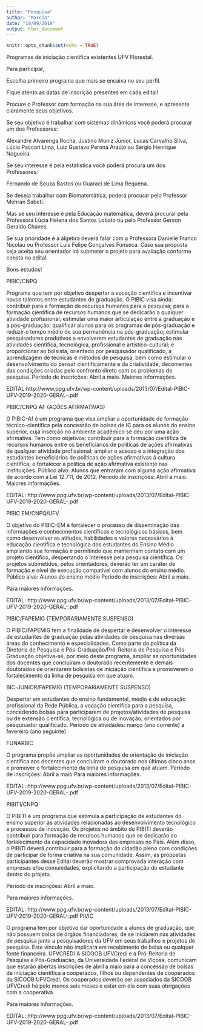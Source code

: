 ```yaml
---
title: "Pesquisa"
author: "Marcia"
date: "19/09/2019"
output: html_document
---
```


```r
knitr::opts_chunk$set(echo = TRUE)
```
Programas de iniciação científica existentes UFV Florestal.

Para participar,

Escolha primeiro programa que mais se encaixa no seu perfil.

Fique atento as datas de inscrição presentes em cada edital!

Procure o Professor com formação na sua área de interesse, e apresente claramente seus objetivos.

Se seu objetivo é trabalhar com sistemas dinâmicos você poderá procurar um dos Professores:

Alexandre Alvarenga Rocha, Justino Muniz Júnior, Lucas Carvalho Silva, Lúcio Paccori Lima, Luiz Gustavo Perona Araújo ou Sérgio Henrique Nogueira.

Se seu interesse é pela estatística você poderá procura um dos Professores:

Fernando de Souza Bastos ou Guaraci de Lima Requena.

Se deseja trabalhar com Biomatemática, poderá procurar pelo Professor Mehran Sabeti.

Mas se seu interesse é pela Educação matemática, deverá procurar pela Professora Lúcia Helena dos Santos Lobato ou pelo Professor Gerson Geraldo Chaves.

Se sua prioridade é a álgebra deverá falar com a Professora Danielle Franco Nicolau ou Professor Luís Felipe Gonçalves Fonseca.
Caso sua proposta seja aceita seu orientador irá submeter o projeto para avaliação conforme consta no edital.

Bons estudos!


PIBIC/CNPQ

Programa que tem por objetivo despertar a vocação científica e incentivar novos talentos entre estudantes de graduação. O PIBIC visa ainda: contribuir para a formação de recursos humanos para a pesquisa; para a formação científica de recursos humanos que se dedicarão a qualquer atividade profissional; estimular uma maior articulação entre a graduação e a pós-graduação; qualificar alunos para os programas de pós-graduação e reduzir o tempo médio de sua permanência na pós-graduação; estimular pesquisadores produtivos a envolverem estudantes de graduação nas atividades científica, tecnológica, profissional e artístico-cultural; e proporcionar ao bolsista, orientado por pesquisador qualificado, a aprendizagem de técnicas e métodos de pesquisa, bem como estimular o desenvolvimento do pensar cientificamente e da criatividade, decorrentes das condições criadas pelo confronto direto com os problemas de pesquisa.
Período de inscrições:  Abril a maio.
Maiores informações.

EDITAL:http://www.ppg.ufv.br/wp-content/uploads/2013/07/Edital-PIBIC-UFV-2019-2020-GERAL-.pdf

PIBIC/CNPQ AF (AÇÕES AFIRMATIVAS)

O PIBIC-Af é um programa que visa ampliar a oportunidade de formação técnico-científica pela concessão de bolsas de IC para os alunos do ensino superior, cuja inserção no ambiente acadêmico se deu por uma ação afirmativa. Tem como objetivos: contribuir para a formação científica de recursos humanos entre os beneficiários de políticas de ações afirmativas de qualquer atividade profissional; ampliar o acesso e a integração dos estudantes beneficiários de políticas de ações afirmativas à cultura científica; e fortalecer a política de ação afirmativa existente nas instituições.
Público alvo: Alunos que entraram com alguma ação afirmativa de acordo com a Lei 12.711, de 2012.
Período de inscrições: Abril a maio.
Maiores informações.

EDITAL: http://www.ppg.ufv.br/wp-content/uploads/2013/07/Edital-PIBIC-UFV-2019-2020-GERAL-.pdf

PIBIC EM/CNPQ/UFV

O objetivo do PIBIC-EM é fortalecer o processo de disseminação das informações e conhecimentos científicos e tecnológicos básicos, bem como desenvolver as atitudes, habilidades e valores necessários à educação científica e tecnológica dos estudantes do Ensino Médio ampliando sua formação e permitindo que mantenham contato com um projeto científico, despertando o interesse pela pesquisa científica. Os projetos submetidos, pelos orientadores, deverão ter um caráter de formação e nível de execução compatível com alunos do ensino médio.
Público alvo: Alunos do ensino médio
Período de inscrições: Abril a maio.

Para maiores informações.

EDITAL: http://www.ppg.ufv.br/wp-content/uploads/2013/07/Edital-PIBIC-UFV-2019-2020-GERAL-.pdf

PIBIC/FAPEMIG (TEMPORARIAMENTE SUSPENSO)

O PIBIC/FAPEMIG tem a finalidade de despertar e desenvolver o interesse de estudantes de graduação pelas atividades de pesquisa nas diversas áreas do conhecimento e especialidades. Como parte da política da Diretoria de Pesquisa e Pós-Graduação/Pró-Reitoria de Pesquisa e Pós-Graduação objetiva-se, por meio deste programa, ampliar as oportunidades dos docentes que concluíram o doutorado recentemente e demais doutorados de orientarem bolsistas de iniciação científica e promoverem o fortalecimento da linha de pesquisa em que atuam.

BIC-JUNIOR/FAPEMIG (TEMPORARIAMENTE SUSPENSO)

Despertar em estudantes do ensino fundamental, médio e de educação profissional da Rede Pública, a vocação científica para a pesquisa, concedendo bolsas para participarem de projetos/atividades de pesquisa ou de extensão científica, tecnológica ou de inovação, orientados por pesquisador qualificado.
Período de atividades: março (ano corrente) a fevereiro (ano seguinte)


FUNARBIC

O programa propõe ampliar as oportunidades de orientação de iniciação científica aos docentes que concluíram o doutorado nos últimos cinco anos e promover o fortalecimento da linha de pesquisa em que atuam.
Período de inscrições: Abril a maio
Para maiores informações.

EDITAL: http://www.ppg.ufv.br/wp-content/uploads/2013/07/Edital-PIBIC-UFV-2019-2020-GERAL-.pdf


PIBITI/CNPQ

O PIBITI é um programa que estimula a participação de estudantes do ensino superior às atividades relacionadas ao desenvolvimento tecnológico e processos de inovação. Os projetos no âmbito do PIBITI deverão contribuir para formação de recursos humanos que se dedicarão ao fortalecimento da capacidade inovadora das empresas no País. Além disso, o PIBITI deverá contribuir para a formação do cidadão pleno com condições de participar de forma criativa na sua comunidade. Assim, as propostas participantes desse Edital deverão mostrar comprovada interação com empresas e/ou comunidades, explicitando a participação do estudante dentro do projeto.

Período de inscrições: Abril a maio.

Para maiores informações.

EDITAL: http://www.ppg.ufv.br/wp-content/uploads/2013/07/Edital-PIBIC-UFV-2019-2020-GERAL-.pdf
PIVIC

O programa tem por objetivo dar oportunidade a alunos de graduação, que não possuem bolsa de órgãos financiadores, de se iniciarem nas atividades de pesquisa junto a pesquisadores da UFV em seus trabalhos e projetos de pesquisa. Este vínculo não implicará em recebimento de bolsa ou qualquer fonte financeira.
UFVCREDI
A SICOOB UFVCredi e a Pró-Reitoria de Pesquisa e Pós-Graduação, da Universidade Federal de Viçosa, comunicam que estarão abertas inscrições de abril a maio para a concessão de bolsas de iniciação científica a cooperados, filhos ou dependentes de cooperados da SICOOB UFVCredi. Os cooperados deverão ser associados da SICOOB UFVCredi há pelo menos seis meses e estar em dia com suas obrigações com a cooperativa.

Para maiores informações.

EDITAL: http://www.ppg.ufv.br/wp-content/uploads/2013/07/Edital-PIBIC-UFV-2019-2020-GERAL-.pdf
